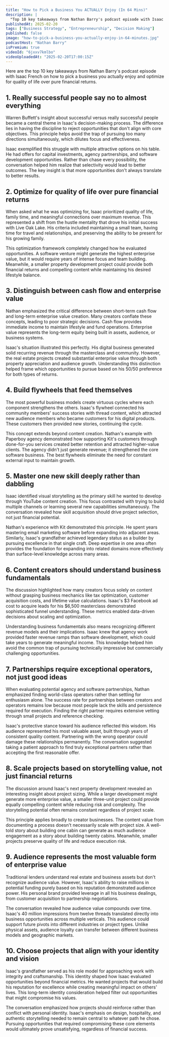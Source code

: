 ```yaml
---
title: "How to Pick a Business You ACTUALLY Enjoy (In 64 Mins)"
description: |
  "Top 10 key takeaways from Nathan Barry's podcast episode with Isaac French on how to pick a business you actually enjoy and optimize for quality of life over pure financial returns."
publishedAt: 2025-02-20
tags: ["Business Strategy", "Entrepreneurship", "Decision Making"]
published: false
image: "how-to-pick-a-business-you-actually-enjoy-in-64-minutes.jpg"
podcastHost: "Nathan Barry"
isPremium: true
videoId: "6jxxv7kmlbo"
videoUploadedAt: "2025-02-20T17:00:15Z"
---
```



<PodcastSummaryPageLayout frontmatter={frontmatter}>
Here are the top 10 key takeaways from Nathan Barry's podcast episode with Isaac French on how to pick a business you actually enjoy and optimize for quality of life over pure financial returns.

## 1. Really successful people say no to almost everything

Warren Buffett's insight about successful versus really successful people became a central theme in Isaac's decision-making process. The difference lies in having the discipline to reject opportunities that don't align with core objectives. This principle helps avoid the trap of pursuing too many directions simultaneously, which dilutes focus and effectiveness.

Isaac exemplified this struggle with multiple attractive options on his table. He had offers for capital investments, agency partnerships, and software development opportunities. Rather than chase every possibility, the conversation helped him realize that selectivity would lead to better outcomes. The key insight is that more opportunities don't always translate to better results.

## 2. Optimize for quality of life over pure financial returns

When asked what he was optimizing for, Isaac prioritized quality of life, family time, and meaningful connections over maximum revenue. This represented a shift from the hustle mentality that drove his initial success with Live Oak Lake. His criteria included maintaining a small team, having time for travel and relationships, and preserving the ability to be present for his growing family.

This optimization framework completely changed how he evaluated opportunities. A software venture might generate the highest enterprise value, but it would require years of intense focus and team building. Meanwhile, a smaller property development project could provide both financial returns and compelling content while maintaining his desired lifestyle balance.

## 3. Distinguish between cash flow and enterprise value

Nathan emphasized the critical difference between short-term cash flow and long-term enterprise value creation. Many creators conflate these concepts, leading to poor strategic decisions. Cash flow provides immediate income to maintain lifestyle and fund operations. Enterprise value represents the long-term equity being built in assets, audience, or business systems.

Isaac's situation illustrated this perfectly. His digital business generated solid recurring revenue through the masterclass and community. However, the real estate projects created substantial enterprise value through both property appreciation and audience growth. Understanding this distinction helped frame which opportunities to pursue based on his 50/50 preference for both types of returns.

## 4. Build flywheels that feed themselves

The most powerful business models create virtuous cycles where each component strengthens the others. Isaac's flywheel connected his community members' success stories with thread content, which attracted new audience members who became customers for his digital products. These customers then provided new stories, continuing the cycle.

This concept extends beyond content creation. Nathan's example with Paperboy agency demonstrated how supporting Kit's customers through done-for-you services created better retention and attracted higher-value clients. The agency didn't just generate revenue; it strengthened the core software business. The best flywheels eliminate the need for constant external input to maintain growth.

## 5. Master one new skill deeply rather than dabbling

Isaac identified visual storytelling as the primary skill he wanted to develop through YouTube content creation. This focus contrasted with trying to build multiple channels or learning several new capabilities simultaneously. The conversation revealed how skill acquisition should drive project selection, not just financial potential.

Nathan's experience with Kit demonstrated this principle. He spent years mastering email marketing software before expanding into adjacent areas. Similarly, Isaac's grandfather achieved legendary status as a builder by pursuing excellence in that single craft. Deep expertise in one area often provides the foundation for expanding into related domains more effectively than surface-level knowledge across many areas.

## 6. Content creators should understand business fundamentals

The discussion highlighted how many creators focus solely on content without grasping business mechanics like tax optimization, customer acquisition costs, and lifetime value calculations. Isaac's $3 Facebook ad cost to acquire leads for his $6,500 masterclass demonstrated sophisticated funnel understanding. These metrics enabled data-driven decisions about scaling and optimization.

Understanding business fundamentals also means recognizing different revenue models and their implications. Isaac knew that agency work provided faster revenue ramps than software development, which could take years to generate meaningful income. This knowledge helped him avoid the common trap of pursuing technically impressive but commercially challenging opportunities.

## 7. Partnerships require exceptional operators, not just good ideas

When evaluating potential agency and software partnerships, Nathan emphasized finding world-class operators rather than settling for enthusiasm alone. The success rate for partnerships between creators and operators remains low because most people lack the skills and persistence required for execution. Finding the right partner requires extensive vetting through small projects and reference checking.

Isaac's protective stance toward his audience reflected this wisdom. His audience represented his most valuable asset, built through years of consistent quality content. Partnering with the wrong operator could damage these relationships permanently. The conversation suggested taking a patient approach to find truly exceptional partners rather than accepting the first reasonable offer.

## 8. Scale projects based on storytelling value, not just financial returns

The discussion around Isaac's next property development revealed an interesting insight about project sizing. While a larger development might generate more enterprise value, a smaller three-unit project could provide equally compelling content while reducing risk and complexity. The storytelling potential often remains constant regardless of project scale.

This principle applies broadly to creator businesses. The content value from documenting a process doesn't necessarily scale with project size. A well-told story about building one cabin can generate as much audience engagement as a story about building twenty cabins. Meanwhile, smaller projects preserve quality of life and reduce execution risk.

## 9. Audience represents the most valuable form of enterprise value

Traditional lenders understand real estate and business assets but don't recognize audience value. However, Isaac's ability to raise millions in potential funding purely based on his reputation demonstrated audience power. His personal brand provided leverage in all his business dealings, from customer acquisition to partnership negotiations.

The conversation revealed how audience value compounds over time. Isaac's 40 million impressions from twelve threads translated directly into business opportunities across multiple verticals. This audience could support future pivots into different industries or project types. Unlike physical assets, audience loyalty can transfer between different business models and geographic markets.

## 10. Choose projects that align with your identity and vision

Isaac's grandfather served as his role model for approaching work with integrity and craftsmanship. This identity shaped how Isaac evaluated opportunities beyond financial metrics. He wanted projects that would build his reputation for excellence while creating meaningful impact on others' lives. This long-term identity consideration helped filter out opportunities that might compromise his values.

The conversation emphasized how projects should reinforce rather than conflict with personal identity. Isaac's emphasis on design, hospitality, and authentic storytelling needed to remain central to whatever path he chose. Pursuing opportunities that required compromising these core elements would ultimately prove unsatisfying, regardless of financial success.

</PodcastSummaryPageLayout>
